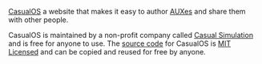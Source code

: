 [CasualOS](https://casualos.com/) a website that makes it easy to author [AUXes](#aux) and share them with other people.

CasualOS is maintained by a non-profit company called [Casual Simulation](https://casualsimulation.org/) and is free for anyone to use.
The [source code](https://github.com/casual-simulation/casualos) for CasualOS is [MIT Licensed](https://github.com/casual-simulation/casualos/blob/develop/LICENSE.txt) and can be copied and reused for free by anyone.